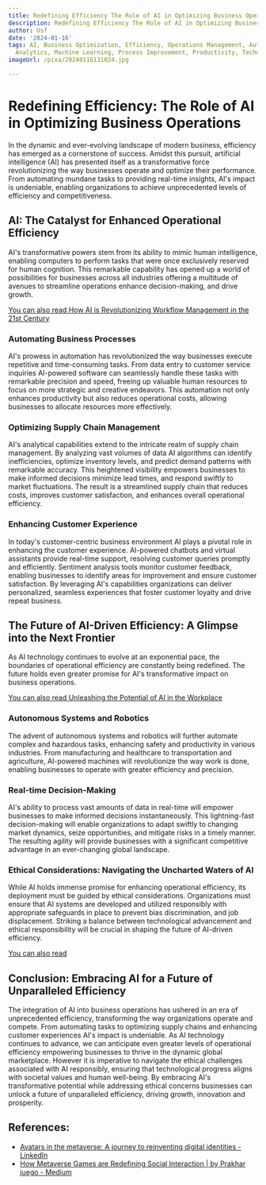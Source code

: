 ```yaml
---
title: Redefining Efficiency The Role of AI in Optimizing Business Operations
description: Redefining Efficiency The Role of AI in Optimizing Business Operations
author: Usf
date: '2024-01-16'
tags: AI, Business Optimization, Efficiency, Operations Management, Automation, Data
  Analytics, Machine Learning, Process Improvement, Productivity, Technology
imageUrl: /pixa/20240116131024.jpg

---
```

# Redefining Efficiency: The Role of AI in Optimizing Business Operations

In the dynamic and  ever-evolving landscape of modern business, efficiency has emerged as  a cornerstone of  success.  Amidst this pursuit,  artificial intelligence (AI) has presented itself as  a transformative force revolutionizing the way businesses operate and optimize their performance. From automating mundane tasks to providing real-time insights, AI's impact is undeniable, enabling organizations to achieve unprecedented levels of efficiency and competitiveness.

## AI: The Catalyst for Enhanced Operational  Efficiency

AI's transformative powers stem from its ability to mimic human intelligence, enabling computers to perform tasks that were once exclusively reserved for human cognition. This remarkable capability has  opened up a world of possibilities for businesses across all industries offering a  multitude of avenues to streamline operations enhance decision-making, and drive growth.

[You can also read How AI is Revolutionizing  Workflow Management in the 21st Century](How%20AI%20is%20Revolutionizing%20Workflow%20Management%20in%20the%2021st%20Century)


### Automating Business Processes

AI's prowess in automation has revolutionized the way businesses execute repetitive and time-consuming tasks. From data entry to customer service inquiries AI-powered software can seamlessly handle these tasks with remarkable precision and speed, freeing up valuable human resources to focus  on more strategic and creative endeavors. This  automation not only enhances productivity but also reduces operational costs, allowing businesses to allocate resources more effectively.

### Optimizing Supply Chain Management

AI's analytical capabilities extend  to the intricate realm of supply chain management. By  analyzing vast volumes of data AI algorithms  can identify inefficiencies, optimize inventory levels, and predict demand patterns with remarkable accuracy. This  heightened visibility empowers businesses to make  informed decisions minimize lead times, and respond  swiftly to market  fluctuations. The result is a streamlined supply chain that reduces costs,  improves customer satisfaction, and enhances overall operational efficiency.

### Enhancing Customer Experience

In today's customer-centric business environment  AI plays a pivotal role in enhancing  the customer experience. AI-powered chatbots  and virtual assistants provide real-time support, resolving  customer queries promptly and efficiently. Sentiment analysis tools monitor customer  feedback, enabling businesses to identify areas for improvement and ensure customer satisfaction. By leveraging AI's capabilities organizations can deliver personalized, seamless experiences that foster customer loyalty and drive repeat business.

## The Future of AI-Driven Efficiency: A Glimpse  into the Next Frontier

As AI technology  continues to evolve at an  exponential pace, the  boundaries of operational efficiency are constantly being redefined. The future holds even  greater promise  for AI's transformative impact on business operations.

[You can also read Unleashing the Potential  of AI in the Workplace](Unleashing%20the%20Potential%20of%20AI%20in%20the%20Workplace)


### Autonomous Systems and Robotics

The advent of  autonomous  systems and robotics will  further automate complex and hazardous tasks, enhancing safety and productivity in various industries. From  manufacturing and healthcare to transportation  and agriculture, AI-powered machines  will revolutionize the way work is done,  enabling  businesses to operate with greater efficiency and precision.

### Real-time  Decision-Making

AI's ability to process vast amounts of data in real-time will  empower businesses to make informed decisions instantaneously. This lightning-fast decision-making will enable organizations to  adapt swiftly to changing market dynamics, seize opportunities, and mitigate risks in a timely manner. The resulting agility  will provide businesses with a significant competitive advantage in an  ever-changing global landscape.

### Ethical  Considerations: Navigating the Uncharted Waters of AI

While AI holds immense  promise for enhancing operational efficiency, its deployment must be guided by ethical considerations. Organizations must ensure that AI systems are developed and utilized responsibly with appropriate safeguards in place to prevent bias discrimination, and job  displacement. Striking a balance between technological advancement  and ethical responsibility will be crucial in  shaping the future of AI-driven efficiency.

[You  can also read ]()


## Conclusion: Embracing AI for a Future of Unparalleled Efficiency

The integration of AI into business operations has  ushered in an era of unprecedented  efficiency, transforming the way organizations operate  and compete. From automating tasks to  optimizing supply chains and enhancing customer  experiences AI's impact is undeniable. As AI technology continues to  advance, we can anticipate even greater levels of  operational efficiency empowering businesses to thrive  in the dynamic global marketplace.  However it is  imperative to navigate  the ethical  challenges associated  with AI responsibly, ensuring that technological progress aligns  with societal values and  human well-being. By embracing AI's  transformative  potential while addressing ethical concerns  businesses can unlock a future of unparalleled efficiency, driving growth, innovation and prosperity.

## References:
- [Avatars in the metaverse: A journey to reinventing digital identities - LinkedIn](https://www.linkedin.com/pulse/avatars-metaverse-journey-reinventing-digital-identities)
- [How Metaverse Games are Redefining Social Interaction | by Prakhar juego - Medium](https://medium.com/@prakhar.l/how-metaverse-games-are-redefining-social-interaction-ebd8f3237fe8)
